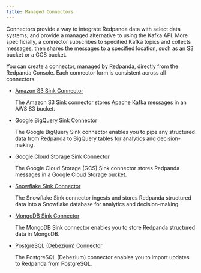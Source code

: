 ```yaml
---
title: Managed Connectors
---
```


<head>
    <meta name="title" content="Managed Connectors | Redpanda Docs"/>
    <meta name="description" content="Connectors provide a framework for streaming data into and out of Redpanda."/>
    <link rel="canonical" href="https://docs.redpanda.com/docs/deploy/deployment-option/cloud/managed-connectors/" />
</head>

Connectors provide a way to integrate Redpanda data with select data systems, and
provide a managed alternative to using the Kafka API. More specificially, a connector
subscribes to specified Kafka topics and collects messages, then shares
the messages to a specified location, such as an S3 bucket or a GCS bucket.

You can create a connector, managed by Redpanda, directly from the Redpanda
Console. Each connector form is consistent across all connectors.

- [Amazon S3 Sink Connector](../managed-connectors/create-s3-sink-connector)

    The Amazon S3 Sink connector stores Apache Kafka messages in an AWS S3 bucket.

- [Google BigQuery Sink Connector](../managed-connectors/create-gcp-bigquery-connector)

    The Google BigQuery Sink connector enables you to pipe any structured data
    from Redpanda to BigQuery tables for analytics and decision-making.

- [Google Cloud Storage Sink Connector](../managed-connectors/create-gcs-connector)

    The Google Cloud Storage (GCS) Sink connector stores Redpanda messages in a
    Google Cloud Storage bucket.

- [Snowflake Sink Connector](../managed-connectors/create-snowflake-connector)

    The Snowflake Sink connector ingests and stores Redpanda structured data into a
    Snowflake database for analytics and decision-making.

- [MongoDB Sink Connector](../managed-connectors/create-mongodb-sink-connector)

    The MongoDB Sink connector enables you to store Redpanda structured data in
    MongoDB.

- [PostgreSQL (Debezium) Connector](../managed-connectors/create-postgresql-connector)

    The PostgreSQL (Debezium) connector enables you to import updates to Redpanda
    from PostgreSQL.       
